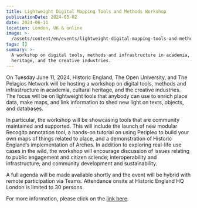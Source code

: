 ```yaml
---
title: Lightweight Digital Mapping Tools and Methods Workshop
publicationDate: 2024-05-02
date: 2024-06-11
location: London, UK & online
image: >-
  /assets/content/en/events/lightweight-digital-mapping-tools-and-methods-workshop/image.png
tags: []
summary: >-
  A workshop on digital tools, methods and infrastructure in academia, cultural
  heritage, and the creative industries.
---
```

On Tuesday June 11, 2024, Historic England, The Open University, and The Pelagios Network will be hosting a workshop on digital tools, methods and infrastructure in academia, cultural heritage, and the creative industries. The focus will be on lightweight tools that anybody can use to enrich place data, make maps, and link information to shed new light on texts, objects, and databases.

In particular, the workshop will be showcasing tools that are community maintained and supported. This will include the launch of new modular Recogito annotation tool, a hands-on tutorial on using Peripleo to build your own maps of things related to place, and a demonstration of Historic England’s implementation of Arches. In addition to exploring real-life use cases in the wild, the workshop will encourage discussion of issues relating to public engagement and citizen science; interoperability and infrastructure; and community development and sustainability.

A full agenda will be made available shortly and the event will be hybrid with remote participation via Teams. Attendance onsite at Historic England HQ London is limited to 30 persons.

For more information, please click on the [link here](https://pelagios.org/events/historic-england-open-university/).

<LinkButton label="Register here" href="https://docs.google.com/forms/d/e/1FAIpQLSfYwAOwGkYwuBT3bnN5lj7H2BLbF9G4Lj_6mhwWVcJ_RcCLmg/viewform" />
